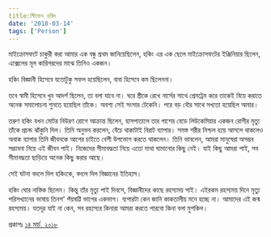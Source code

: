 ```yaml
---
title:স্টিফেন হকিং 
date: '2018-03-14'
tags: ['Person']
---
```


মাইক্রোসফটে চাকুরী করা আমার এক বন্ধু প্রথম জানিয়েছিলেন, হকিং এর এক ছেলে মাইক্রোসফটের ইঞ্জিনিয়ার ছিলেন, এক্সেলের মূল কারিগরদের মাঝে তিনিও একজন।

 

হকিং বিজ্ঞানী হিসেবে যতোটুকু সফল হয়েছিলেন, বাবা হিসেবে কম ছিলেননা।

 

তবে স্বামী হিসেবে খুব আদর্শ ছিলেন, তা বলা যাবে না। ঘরে স্ত্রীকে রেখে নার্সের সাথে প্রেমট্রেম করে তাকেই বিয়ে করাতে অনেক সমালোচনা শুনতে হয়েছিল তাঁকে। অবশ্য সেই সংসার টেকেনি। পরে বড় বৌর সাথে সখ্যতা হয়েছিল আবার।

 

তরুণ হকিং যখন মোটর নিউরণ রোগে আক্রান্ত ছিলেন, হাসপাতালে তার পাশের বেডে লিউকেমিয়ার একজন রোগীর মৃত্যু তাঁকে প্রচন্ড ঝাঁকুনি দিল। তিনি অনুভব করলেন, বেঁচে থাকাটাই বিরাট ব্যাপার। সমস্ত শরীর নিশ্চল হয়ে আসলে থাকলেও অবাক ব্যাপার তিনি জীবনকে আগের চাইতে বেশী উপভোগ করতে থাকলেন। তিনি ভাবলেন, আমরা মানুষেরা অসম্ভব সম্ভাবনা নিয়ে এই জীবন পাই। নিজেদের সীমাবদ্ধতা নিয়ে এতো মাথা ঘামানোর কিছু নেই। যাই কিছু আমরা পাই, সব সীমাবদ্ধতা ছাড়িয়ে অনেক কিছু করার আছে।

 

সেই ঘটনা বদলে দিল হকিংকে, বদলে দিল বিজ্ঞানের ইতিহাস।

 

হকিং ঘোর নাস্তিক ছিলেন। কিন্তু তাঁর মৃত্যু পাই দিবসে, বিজ্ঞানীদের কাছে রহস্যময় পাই। এইরকম রহস্যময় দিনে মৃত্যু পরিসখ্যানের ভাষায় তিনশ' পঁয়ষট্টি ভাগের একভাগ। ব্যপারটা কেন জানি কাকতালীয় মনে হচ্ছে না। আমাদের এই জন্ম রহস্যময়। যতদূর যাই না কেন, সব রহস্যের কিনারা আমরা করতে পারবো কিনা বলা মুশকিল।
 

প্রকাশঃ [১৪ মার্চ, ২০১৮](https://www.facebook.com/ashraful.alam/posts/10155096117015583)